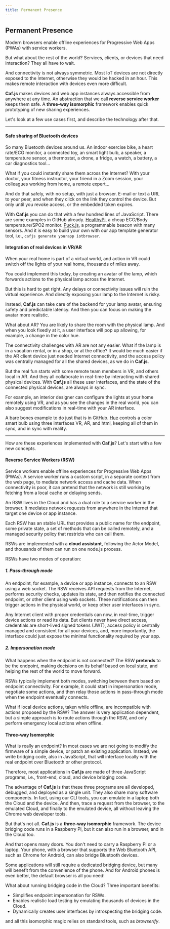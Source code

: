 ```yaml
---
title: Permanent Presence
---
```

## Permanent Presence

Modern browsers enable offline experiences for Progressive Web Apps (PWAs) with service workers.

But what about the rest of the world? Services, clients, or devices that need interaction? They all have to wait.

And connectivity is not always symmetric. Most IoT devices are not directly exposed to the Internet, otherwise they would be hacked in an hour.
This makes remote interaction with devices even more difficult.

**Caf.js** makes devices and web app instances always accessible from anywhere at any time. An abstraction that we call **reverse service worker** keeps them safe. A **three-way isomorphic** framework enables quick prototyping of new sharing experiences.

Let's look at a few use cases first, and describe the technology after that.

<hr/>

#### Safe sharing of Bluetooth devices

So many Bluetooth devices around us. An indoor exercise bike, a heart rate/ECG monitor, a connected toy, an smart light bulb, a speaker, a temperature sensor, a thermostat, a drone, a fridge, a watch, a battery, a car diagnostics tool...

What if you could instantly share them across the Internet? With your doctor, your fitness instructor, your friend in a Zoom session, your colleagues working from home, a remote expert...

And do that safely, with no setup, with just a browser. E-mail or text a URL to your peer, and when they click on the link they control the device. But only until you revoke access, or the embedded token expires.

With **Caf.js** you can do that with a few hundred lines of JavaScript. There are some examples in GitHub already. [HealthyPi](https://github.com/cafjs/caf_healthypi.git), a cheap ECG/Body temperature/SPO2 monitor.  [Puck.js](https://github.com/cafjs/caf_hellopuckjs.git), a programmable beacon with many sensors. And it is easy to build your own with our app template generator tool, i.e., `cafjs generate yourapp iotbrowser`.

#### Integration of real devices in VR/AR

When your real home is part of a virtual world, and action in VR could switch off the lights of your real home, thousands of miles away.

You could implement this today, by creating an avatar of the lamp, which forwards actions to the physical lamp across the Internet.

But this is hard to get right. Any delays or connectivity issues will ruin the virtual experience. And directly exposing your lamp to the Internet is risky.

Instead, **Caf.js** can take care of the backend for your lamp avatar, ensuring safety and predictable latency. And then you can focus on making the avatar more realistic.

What about AR? You are likely to share the room with the physical lamp. And when you look fixedly at it, a user interface will pop up allowing, for example, a change in the color hue.

The connectivity challenges with AR are not any easier. What if the lamp is in a vacation rental, or in a shop, or at the office? It would be much easier if the AR client device just needed Internet connectivity, and the access policy was centrally managed for all the shared devices, as we do in **Caf.js**.

But the real fun starts with some remote team members in VR, and others local in AR. And they all collaborate in real-time by interacting with shared physical devices. With **Caf.js** all these user interfaces, and the state of the connected physical devices, are always in sync.

For example, an interior designer can configure the lights at your home remotely using VR, and as you see the changes in the real world, you can also suggest modifications in real-time with your AR interface.

A bare bones example to do just that is in GitHub. [Hue](https://github.com/cafjs/caf_hellohue.git) controls a color smart bulb using three interfaces VR, AR, and html, keeping all of them in sync, and in sync with reality.

<hr/>

How are these experiences implemented with **Caf.js**? Let's start with a few new concepts.

#### Reverse Service Workers (RSW)

Service workers enable offline experiences for Progressive Web Apps (PWAs). A service worker runs a custom script, in a separate context from the web page, to mediate network access and cache data. When connectivity is poor, it can pretend that the network is still working by fetching from a local cache or delaying sends.

An RSW lives in the Cloud and has a dual role to a service worker in the browser. It mediates network requests from anywhere in the Internet that target one device or app instance.

Each RSW has an stable URL that provides a public name for the endpoint, some private state, a set of methods that can be called remotely, and a managed security policy that restricts who can call them.

RSWs are implemented with a **cloud assistant**, following the Actor Model, and thousands of them can run on one node.js process.

RSWs have two modes of operation:

##### 1. Pass-through mode

An endpoint, for example, a device or app instance, connects to an RSW using a web socket. The RSW receives API requests from the Internet, performs security checks, updates its state, and then notifies the connected endpoint, or other client using web sockets. These notifications can then trigger actions in the physical world, or keep other user interfaces in sync.

Any Internet client with proper credentials can now, in real-time, trigger device actions or read its data. But clients never have direct access, credentials are short-lived signed tokens (JWT), access policy is centrally managed and consistent for all your devices, and, more importantly, the interface could just expose the minimal functionality required by your app.


##### 2. Impersonation mode

What happens when the endpoint is not connected? The RSW **pretends** to be the endpoint, making decisions on its behalf based on local state, and helping the rest of the world to move forward.

RSWs typically implement both modes, switching between them based on endpoint connectivity. For example, it could start in impersonation mode, negotiate some actions, and then relay those actions in pass-through mode when the endpoint eventually connects.

What if local device actions, taken while offline, are incompatible with actions proposed by the RSW? The answer is very application dependent, but a simple approach is to route actions through the RSW, and only perform emergency local actions when offline.

#### Three-way Isomorphic

What is really an endpoint? In most cases we are not going to modify the firmware of a simple device, or patch an existing application. Instead, we write bridging code, also in JavaScript, that will interface locally with the real endpoint over Bluetooth or other protocol.

Therefore, most applications in **Caf.js** are made of three JavaScript programs, i.e., front-end, cloud, and device bridging code.

The advantage of **Caf.js** is that these three programs are all developed, debugged, and deployed as a single unit. They also share many software components. In fact, using our CLI tools, you can emulate in a laptop both the Cloud and the device. And then, trace a request from the browser, to the emulated Cloud, and finally to the emulated device, all without leaving the Chrome web developer tools.

But that's not all. **Caf.js** is a **three-way isomorphic** framework. The device bridging code runs in a Raspberry Pi, but it can also run in a browser, and in the Cloud too.

And that opens many doors. You don't need to carry a Raspberry Pi or a laptop. Your phone, with a browser that supports the Web Bluetooth API, such as Chrome for Android, can also bridge Bluetooth devices.

Some applications will still require a  dedicated bridging device, but many will benefit from the convenience of the phone. And for Android phones is even better, the default browser is all you need!

What about running bridging code in the Cloud? Three important benefits:

* Simplifies endpoint impersonation for RSWs.
* Enables realistic load testing by emulating thousands of devices in the Cloud.
* Dynamically creates user interfaces by introspecting the bridging code.

and all this isomorphic magic relies on standard tools, such as *browserify*.
